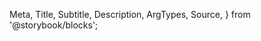   Meta,
  Title,
  Subtitle,
  Description,
  ArgTypes,
  Source,
} from '@storybook/blocks';

<Meta
  title="Payment Facilitation/Merchant Tools/Payments List"
  Components="justifi-payments-list"
  of={JustifiPaymentsList}
/>

<Title />

Component to render a formated list of payments for the requested account.

# Index

- [Props, events and methods](#props-events-and-methods)
  - [Events usage](#events-usage)
- [Styling](#styling)
  - [Exported Parts](#exported-parts)
- [Example usage](#example-usage)

# Props, events and methods

---

<ArgTypes exclude={['theme']} />

<Authorization
  actions={['read', 'write']}
  entity="account"
  identification="account_id"
/>

## Events usage

All table components emit an event when a row is clicked with the necessary information to call the appropriate `Details` component for that entity.

<Source dark language="html" code={codeExampleEventHandling} />

# Styling

---

The `<justifi-payments-list>` can be customized by using the exported `parts`.

## Exported parts

<ExportedParts
  compact
  component="justifi-payments-list"
  tags={filterDocsByTag('justifi-payments-list').docsTags.map(
    (part) => part.text
  )}
/>

# Example Usage

---

<Source dark language="html" code={codeExampleFull} />
